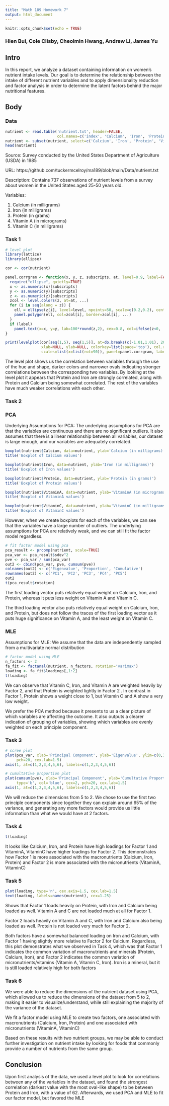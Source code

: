 ---
title: "Math 189 Homework 7"
output: html_document
---

```{r setup, include=FALSE}
knitr::opts_chunk$set(echo = TRUE)
```

### Hien Bui, Cole Clisby, Cheolmin Hwang, Andrew Li, James Yu

## Intro
In this report, we analyze a dataset containing information on women’s nutrient intake levels. Our goal is to determine the relationship between the intake of different nutrient variables and to apply dimensionality reduction and factor analysis in order to determine the latent factors behind the major nutritional features.

## Body

### Data
```{r}
nutrient <- read.table('nutrient.txt', header=FALSE,
                       col.names=c('index', 'Calcium', 'Iron', 'Protein', 'VitaminA', 'VitaminC'))
nutrient <- subset(nutrient, select=c('Calcium', 'Iron', 'Protein', 'VitaminA', 'VitaminC'))
head(nutrient)
```

Source: Survey conducted by the United States Department of Agriculture (USDA) in 1985

URL: https://github.com/tuckermcelroy/ma189/blob/main/Data/nutrient.txt

Description: Contains 737 observations of nutrient levels from a survey about women in the United States aged 25-50 years old.

Variables:

1. Calcium (in milligrams)
2. Iron (in milligrams)
3. Protein (in grams)
4. Vitamin A (in micrograms)
5. Vitamin C (in milligrams)

### Task 1
```{r}
# level plot
library(lattice)
library(ellipse)

cor <- cor(nutrient)

panel.corrgram <- function(x, y, z, subscripts, at, level=0.9, label=FALSE, ...) {
  require("ellipse", quietly=TRUE)
  x <- as.numeric(x)[subscripts]
  y <- as.numeric(y)[subscripts]
  z <- as.numeric(z)[subscripts]
  zcol <- level.colors(z, at=at, ...)
  for (i in seq(along = z)) {
    ell = ellipse(z[i], level=level, npoints=50, scale=c(0.2,0.2), centre=c(x[i], y[i]))
    panel.polygon(ell, col=zcol[i], border=zcol[i], ...)
  }
  if (label)
    panel.text(x=x, y=y, lab=100*round(z,2), cex=0.8, col=ifelse(z<0, 'white', 'black'))
}

print(levelplot(cor[seq(1,5), seq(1,5)], at=do.breaks(c(-1.01,1.01), 20), 
                xlab=NULL, ylab=NULL, colorkey=list(space='top'), col.regions=rev(heat.colors(100)),
                scales=list(x=list(rot=90)), panel=panel.corrgram, label=TRUE))
```

The level plot shows us the correlation between variables through the use of the hue and  shape, darker colors and narrower ovals indicating stronger correlations between the corresponding two variables. By looking at the level plot it appears that Protein and Iron are strongly correlated, along with Protein and Calcium being somewhat correlated. The rest of the variables have much weaker correlations with each other.

### Task 2

### PCA

Underlying Assumptions for PCA: The underlying assumptions for PCA are that the variables are continuous and there are no significant outliers. It also assumes that there is a linear relationship between all variables, our dataset is large enough, and our variables are adequately correlated.

```{r}
boxplot(nutrient$Calcium, data=nutrient, ylab='Calcium (in milligrams)')
title('Boxplot of Calcium values')
```

```{r}
boxplot(nutrient$Iron, data=nutrient, ylab='Iron (in milligrams)')
title('Boxplot of Iron values')
```

```{r}
boxplot(nutrient$Protein, data=nutrient, ylab='Protein (in grams)')
title('Boxplot of Protein values')
```

```{r}
boxplot(nutrient$VitaminA, data=nutrient, ylab='VitaminA (in micrograms)')
title('Boxplot of VitaminA values')
```

```{r}
boxplot(nutrient$VitaminC, data=nutrient, ylab='VitaminC (in milligrams)')
title('Boxplot of VitaminC values')
```

However, when we create boxplots for each of the variables, we can see that the variables have a large number of outliers. The underlying assumptions for PCA are relatively weak, and we can still fit the factor model regardless.

```{r}
# fit factor model using pca
pca_result <- prcomp(nutrient, scale=TRUE)
pca_var <- pca_result$sdev^2
pve <- pca_var / sum(pca_var)
out2 <- cbind(pca_var, pve, cumsum(pve))
colnames(out2) <- c('Eigenvalue', 'Proportion', 'Cumulative')
rownames(out2) <- c('PC1', 'PC2', 'PC3', 'PC4', 'PC5')
out2
t(pca_result$rotation)
```

The first loading vector puts relatively equal weight on Calcium, Iron, and Protein, whereas it puts less weight on Vitamin A and Vitamin C.

The third loading vector also puts relatively equal weight on Calcium, Iron, and Protein, but does not follow the traces of the first loading vector as it puts huge significance on Vitamin A, and the least weight on Vitamin C.

### MLE

Assumptions for MLE: We assume that the data are independently sampled from a multivariate normal distribution

```{r}
# factor model using MLE
n_factors <- 2
fa_fit <- factanal(nutrient, n_factors, rotation='varimax')
loading <- fa_fit$loadings[,1:2]
t(loading)
```

We can observe that Vitamin C, Iron, and Vitamin A are weighted heavily by Factor 2, and that Protein is weighted lightly in Factor 2 . In contrast in Factor 1, Protein shows a weight close to 1, but Vitamin C and A show a very low weight.

We prefer the PCA method because it presents to us a clear picture of which variables are affecting the outcome. It also outputs a clearer indication of grouping of variables, showing which variables are evenly weighted on each principle component.

### Task 3
```{r}
# scree plot
plot(pca_var, xlab='Principal Component', ylab='Eigenvalue', ylim=c(0,3), xaxt='n', type='b', col='red', cex=2,
     pch=20, cex.lab=1.5)
axis(1, at=c(1,2,3,4,5,6), labels=c(1,2,3,4,5,6))
```

```{r}
# cumultative proportion plot
plot(cumsum(pve), xlab='Principal Component', ylab='Cumultative Proportion of Variance Explained', ylim=c(0.4,1), xaxt='n',
     type='b', col='blue', cex=2, pch=20, cex.lab=1.5)
axis(1, at=c(1,2,3,4,5,6), labels=c(1,2,3,4,5,6))
```

We will reduce the dimensions from 5 to 2. We chose to use the first two principle components since together they can explain around 65% of the variance, and generating any more factors would provide us little information than what we would have at 2 factors.

### Task 4
```{r}
t(loading)
```

It looks like Calcium, Iron, and Protein have high loadings for Factor 1 and VitaminA, VitaminC have higher loadings for Factor 2. 
This demonstrates how Factor 1 is more associated with the macronutrients (Calcium, Iron, Protein) and Factor 2 is more associated with the micronutrients (VitaminA, VitaminC)

### Task 5
```{r}
plot(loading, type='n', cex.axis=1.5, cex.lab=1.5)
text(loading, labels=names(nutrient), cex=1.25)
```

Shows that Factor 1 loads heavily on Protein, with Iron and Calcium being loaded as well. Vitamin A and C are not loaded much at all for Factor 1.

Factor 2 loads heavily on Vitamin A and C, with Iron and Calcium also being loaded as well. Protein is not loaded very much for Factor 2.

Both factors have a somewhat balanced loading on Iron and Calcium, with Factor 1 having slightly more relative to Factor 2 for Calcium. Regardless, this plot demonstrates what we observed in Task 4, which was that Factor 1 indicates the common variation of macronutrients and minerals (Protein, Calcium, Iron), and Factor 2 indicates the common variation of micronutrients/vitamins (Vitamin A, Vitamin C, Iron). Iron is a mineral, but it is still loaded relatively high for both factors

### Task 6
We were able to reduce the dimensions of the nutrient dataset using PCA, which allowed us to reduce the dimensions of the dataset from 5 to 2, making it easier to visualize/understand, while still explaining the majority of the variance of the dataset.

We fit a factor model using MLE to create two factors, one associated with macronutrients (Calcium, Iron, Protein) and one associated with micronutrients (VitaminA, VitaminC)

Based on these results with two nutrient groups, we may be able to conduct further investigation on nutrient intake by looking for foods that commonly provide a number of nutrients from the same group.

## Conclusion
Upon first analysis of the data, we used a level plot to look for correlations between any of the variables in the dataset, and found the strongest correlation (darkest value with the most oval-like shape) to be between Protein and Iron, with a value of 62. Afterwards, we used PCA and MLE to fit our factor model, but favored the MLE
